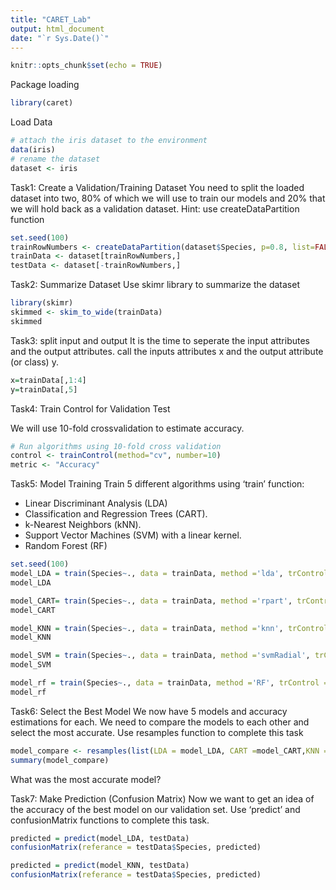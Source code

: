 ```yaml
---
title: "CARET_Lab"
output: html_document
date: "`r Sys.Date()`"
---
```


```r
knitr::opts_chunk$set(echo = TRUE)
```

Package loading
```r
library(caret)
```

Load Data
```r
# attach the iris dataset to the environment
data(iris)
# rename the dataset
dataset <- iris
```

Task1: Create a Validation/Training Dataset
You need to split the loaded dataset into two, 80% of which we will use to train our models and 20% that we will hold back as a validation dataset.
Hint: use createDataPartition function
```r
set.seed(100)
trainRowNumbers <- createDataPartition(dataset$Species, p=0.8, list=FALSE)
trainData <- dataset[trainRowNumbers,]
testData <- dataset[-trainRowNumbers,]

```

Task2: Summarize Dataset
Use skimr library to summarize the dataset
```r
library(skimr)
skimmed <- skim_to_wide(trainData)
skimmed
```

Task3: split input and output
 It is the time to seperate the input attributes and  the output attributes. call the inputs attributes x and the output attribute (or class) y.
```r
x=trainData[,1:4]
y=trainData[,5]
```

Task4: Train Control for Validation Test

We will use 10-fold crossvalidation to estimate accuracy.
```r
# Run algorithms using 10-fold cross validation
control <- trainControl(method="cv", number=10)
metric <- "Accuracy"
```

Task5: Model Training
Train 5 different algorithms using 'train' function:

- Linear Discriminant Analysis (LDA)
- Classification and Regression Trees (CART).
- k-Nearest Neighbors (kNN).
- Support Vector Machines (SVM) with a linear kernel.
- Random Forest (RF)

```r

set.seed(100)
model_LDA = train(Species~., data = trainData, method ='lda', trControl = control, metric = metric)
model_LDA
```
```r
model_CART= train(Species~., data = trainData, method ='rpart', trControl = control, metric = metric)
model_CART
```
```r
model_KNN = train(Species~., data = trainData, method ='knn', trControl = control, metric = metric)
model_KNN
```

```r
model_SVM = train(Species~., data = trainData, method ='svmRadial', trControl = control, metric = metric)
model_SVM
```
```r
model_rf = train(Species~., data = trainData, method ='RF', trControl = control, metric = metric)
model_rf
```


Task6: Select the Best Model
We now have 5 models and accuracy estimations for each. We need to compare the models to each other and select the most accurate.
Use resamples function to complete this task

```r

model_compare <- resamples(list(LDA = model_LDA, CART =model_CART,KNN = model_KNN, SVMLinear =model_SVM, RF=model_rf))
summary(model_compare)
```
What was the most accurate model?


Task7: Make Prediction (Confusion Matrix)
Now we want to get an idea of the accuracy of the best model on our validation set. Use 'predict' and confusionMatrix functions to complete this task.

```r
predicted = predict(model_LDA, testData)
confusionMatrix(referance = testData$Species, predicted)

```


```r
predicted = predict(model_KNN, testData)
confusionMatrix(referance = testData$Species, predicted)
```

